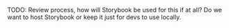 
<Meta title="Quality assurance/Testing" />

TODO: Review process, how will Storybook be used for this if at all? Do we want to host Storybook or keep it just for devs to use locally.
